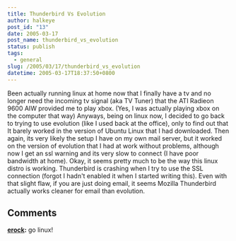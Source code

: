 ```yaml
---
title: Thunderbird Vs Evolution
author: halkeye
post_id: "13"
date: 2005-03-17
post_name: thunderbird_vs_evolution
status: publish
tags:
  - general
slug: /2005/03/17/thunderbird_vs_evolution
datetime: 2005-03-17T18:37:50+0800
---
```


Been actually running linux at home now that I finally have a tv and no longer need the incoming tv signal (aka TV Tuner) that the ATI Radieon 9600 AIW provided me to play xbox. (Yes, I was actually playing xbox on the computer that way)
Anyways, being on linux now, I decided to go back to trying to use evolution (like I used back at the office), only to find out that It barely worked in the version of Ubuntu Linux that I had downloaded.
Then again, its very likely the setup I have on my own mail server, but it worked on the version of evolution that I had at work without problems, although now I get an ssl warning and its very slow to connect (I have poor bandwidth at home).
Okay, it seems pretty much to be the way this linux distro is working. Thunderbird is crashing when I try to use the SSL connection (forgot I hadn't enabled it when I started writing this).
Even with that slight flaw, if you are just doing email, it seems Mozilla Thunderbird actually works cleaner for email than evolution.

## Comments

**[erock](#41 "2005-09-27 20:07:05"):** go linux!

